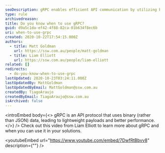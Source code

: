 ```yaml
---
seoDescription: gRPC enables efficient API communication by utilizing binary data, perfect for high-performance applications.
type: rule
archivedreason:
title: Do you know when to use gRPC?
guid: d9a5c1da-ef42-4f88-82ca-01b634f8ec6b
uri: when-to-use-grpc
created: 2020-10-22T17:54:15.000Z
authors:
  - title: Matt Goldman
    url: https://ssw.com.au/people/matt-goldman
  - title: Liam Elliott
    url: https://ssw.com.au/people/liam-elliott
related: []
redirects:
  - do-you-know-when-to-use-grpc
lastUpdated: 2020-10-23T03:24:11.000Z
lastUpdatedBy: MattGoldman
lastUpdatedByEmail: MattGoldman@ssw.com.au
createdBy: TiagoAraujo
createdByEmail: TiagoAraujo@ssw.com.au
isArchived: false
---
```


<introEmbed
  body={<>
gRPC is an API protocol that uses binary (rather than JSON) data, leading to lightweight payloads and better performance.
  </>}
/>
Check out this video from Liam Elliott to learn more about gRPC and when you can use it in your solutions.


<youtubeEmbed url="https://www.youtube.com/embed/7DwfRtBbvv8" description={""} />

